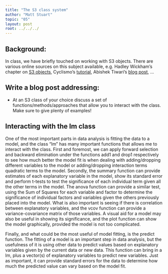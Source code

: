 ```yaml
---
title: "The S3 class system"
author: "Matt Stuart"
topic: "05"
layout: post
root: ../../../
---
```



## Background:

In class, we have briefly touched on working with S3 objects. There are various online sources on this subject available, e.g. Hadley Wickham's chapter on [S3 objects](http://adv-r.had.co.nz/OO-essentials.html#s3), Cyclismo's [tutorial](http://www.cyclismo.org/tutorial/R/s3Classes.html), Abishek Tiwari's [blog post](https://abhishek-tiwari.com/hacking/class-and-objects-in-r-s3-style), ...


## Write a blog post addressing:

- At an S3 class of your choice discuss a set of functions/methods/approaches that allow you to interact with the class. Make sure to give plenty of examples!

## Interacting with the lm class

One of the most important parts in data analysis is fitting the data to a model, and the class "lm" has many important functions that allows me to interact with the class.  First and foremost, we can apply forward selection and backward elimination under the functions add1 and drop1 respectively to see how much better the model fit is when dealing with adding/dropping different variables to the model or adding/dropping interaction terms quadratic terms to the model.  Secondly, the summary function can provide estimates of each explanatory variable in the model, show its standard error and perform t-tests to test the significance of each individual term given all the other terms in the model.  The anova function can provide a similar test, using the Sum of Squares for each variable and factor to determine the significance of individual factors and variables given the others previously placed into the model.  What is also important is seeing if there is correlation between explanatory variables, and the vcov function can provide a variance-covariance matrix of those variables.  A visual aid for a model may also be useful in showing its significance, and the plot function can show the model graphically, provided the model is not too complicated.  

Finally, and what could be the most useful of model fitting, is the predict function.  The fitting of a model is an important step in data analysis, but the usefulness of it is using other data to predict values based on explanatory variables given by the current data or new data.  This function can bring in a lm, plus a vector(s) of explanatory variables to predict new variables.  Just as important, it can provide standard errors for the data to determine how much the predicted value can vary based on the model fit.
